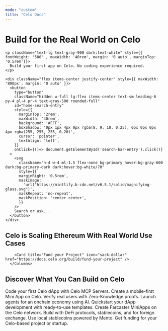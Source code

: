 ```yaml
---
mode: "custom"
title: "Celo Docs"
---
```


<div className="relative w-full flex items-center justify-center" style={{ height: '26rem', overflow: 'hidden'}}>

<div id="background-div" className="absolute dark:hidden inset-0 h-full bg-contain bg-[#E5E3D4] bg-center opacity-10" style={{ backgroundImage: 'url(https://mintlify-assets.b-cdn.net/light-hero.png)' }}></div>
<div id="background-div" className="absolute dark:block hidden inset-0 h-full bg-contain bg-center opacity-10" style={{ backgroundImage: 'url(https://mintlify-assets.b-cdn.net/dark-hero.png)' }}></div>

<div style={{ position: 'absolute', textAlign: 'center', padding: '0 1rem' }}>
  <h1
    className="text-5xl font-bold w-full mt-12 text-gray-900 dark:text-white mb-2"
  >
   Build for the Real World on Celo
  </h1>

    <p className="text-lg text-gray-900 dark:text-white" style={{  fontWeight: '500' , maxWidth: '40rem', margin: '0 auto', marginTop: '0.5rem'}}>
      Build your first app on Celo. No coding experience required.
    </p>

    <div className="flex items-center justify-center" style={{ maxWidth: '800px', margin: '0 auto' }}>
      <button
        type="button"
        className="hidden w-full lg:flex items-center text-sm leading-6 py-4 pl-4 pr-4 text-gray-500 rounded-full"
        id="home-search-entry"
        style={{
          marginTop: '2rem',
          maxWidth: '40rem',
          background: '#FFF',
          boxShadow: '0px 1px 4px 0px rgba(8, 9, 10, 0.25), 0px 0px 0px 4px rgba(255, 255, 255, 0.20)',
          cursor: 'pointer',
          textAlign: 'left',
        }}
        onClick={()=> document.getElementById('search-bar-entry').click()}
      >
        <svg
          className="h-4 w-4 ml-1.5 flex-none bg-primary hover:bg-gray-600 dark:bg-primary-dark dark:hover:bg-white/70"
          style={{
          marginRight: '0.5rem',
          maskImage:
            'url("https://mintlify.b-cdn.net/v6.5.1/solid/magnifying-glass.svg")',
          maskRepeat: 'no-repeat',
          maskPosition: 'center center',
          }}
        />
        Search or ask...
      </button>
    </div>
  </div>
</div>

<div
  style={{marginTop: '4rem', marginBottom: '4rem', paddingTop: '4rem', height: '20rem' }} className="bg-[#E5E3D4] dark:bg-[#000]"
>
  <div style={{maxWidth: '70rem', marginLeft: 'auto', marginRight: 'auto', paddingLeft: '1.25rem', paddingRight: '1.25rem'}}>
    <h2
        className="text-gray-900 dark:text-gray-200 mb-2"
        style={{
          fontSize: '2rem',
          fontWeight: '700',
        }}
      >
        Celo is Scaling Ethereum With Real World Use Cases
      </h2>
      <Columns cols={2}>
        <Card title="Learn about Celo" icon="screwdriver-wrench" href="https://docs.celo.org/build"/>

        <Card title="Fund your Project" icon="sack-dollar" href="https://docs.celo.org/build/fund-your-project" />
      </Columns>
  </div>
</div>

<div
  style={{marginTop: '2rem', marginBottom: '8rem', maxWidth: '70rem', marginLeft: 'auto',
  marginRight: 'auto', paddingLeft: '1.25rem',
  paddingRight: '1.25rem' }}
>
  <h2
    className="text-gray-900 dark:text-gray-200 mb-2"
    style={{
      fontSize: '2rem',
      fontWeight: '700',
    }}
  >
    Discover What You Can Build on Celo
  </h2>


<Columns cols={3}>
  <Card title="Build with Celo MCP Servers" icon="server" href="https://docs.celo.org/build/mcp">
    Code your first Celo dApp with Celo MCP Servers.
  </Card>

  <Card title="Build on MiniPay" icon="mobile" href="https://docs.celo.org/developer/build-on-minipay/overview">
    Create a mobile-first Mini App on Celo.
  </Card>

  <Card title="Build with SelfVerify" icon="user-check" href="https://docs.celo.org/build/build-with-self">
    Verify real users with Zero-Knowledge proofs.
  </Card>

  <Card title="Build with AI" icon="microchip" href="https://docs.celo.org/build/build-with-ai/overview">
    Launch agents for an onchain economy using AI.
  </Card>

  <Card title="Build with Celo Composer" icon="bolt" href="/build/quickstart">
    Quickstart your dApp development with ready-to-use templates.
  </Card>

  <Card title="Build with Farcaster" icon="satellite" href="https://github.com/celo-org/celo-farcaster-frames/issues">
    Create Farcaster MiniApps on the Celo network.
  </Card>

  <Card title="Build with DeFi" icon="sack-dollar" href="https://docs.celo.org/build/build-with-defi">
    Build with DeFi protocols, stablecoins, and for foreign exchange.
  </Card>

  <Card title="Build with Mento" icon="coin" href="https://www.mento.org/">
    Use local stablecoins powered by Mento.
  </Card>

  <Card title="Fund your Project" icon="sack-dollar" href="https://docs.celo.org/build/fund-your-project">
    Get funding for your Celo-based project or startup.
  </Card>
</Columns>
</div>

